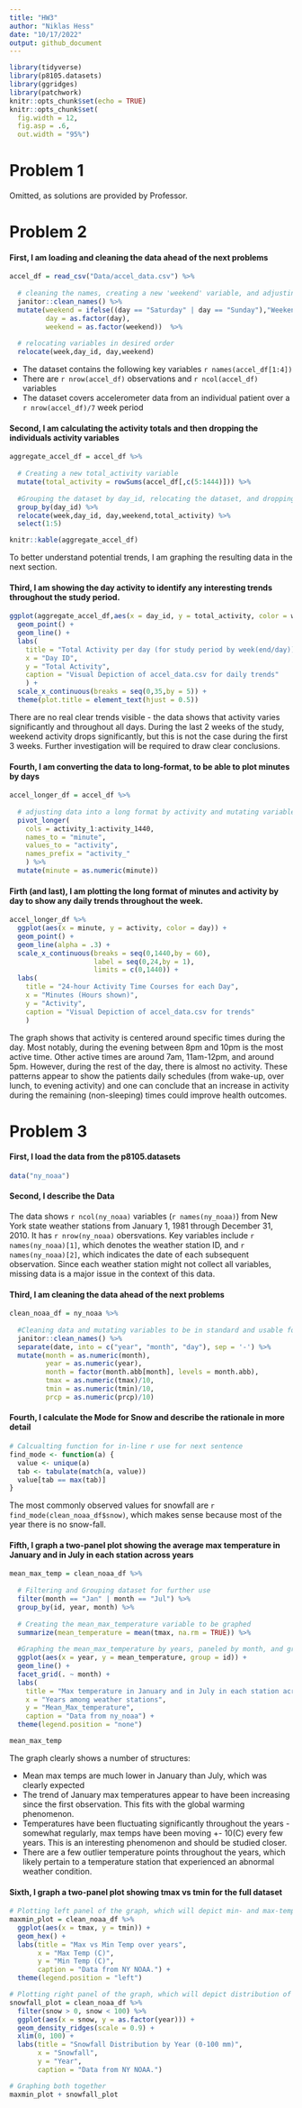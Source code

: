 ```yaml
---
title: "HW3"
author: "Niklas Hess"
date: "10/17/2022"
output: github_document
---
```


```r
library(tidyverse)
library(p8105.datasets)
library(ggridges)
library(patchwork)
knitr::opts_chunk$set(echo = TRUE) 
knitr::opts_chunk$set(
  fig.width = 12,
  fig.asp = .6,
  out.width = "95%")
```

# Problem 1
Omitted, as solutions are provided by Professor. 

# Problem 2

#### First, I am loading and cleaning the data ahead of the next problems
```r
accel_df = read_csv("Data/accel_data.csv") %>%
  
  # cleaning the names, creating a new 'weekend' variable, and adjusting variable format.
  janitor::clean_names() %>%
  mutate(weekend = ifelse((day == "Saturday" | day == "Sunday"),"Weekend","Weekday"),
         day = as.factor(day),
         weekend = as.factor(weekend))  %>%
  
  # relocating variables in desired order
  relocate(week,day_id, day,weekend)
```
-   The dataset contains the following key variables `r names(accel_df[1:4])`
-   There are `r nrow(accel_df)` observations and `r ncol(accel_df)` variables
-   The dataset covers accelerometer data from an individual patient over a `r nrow(accel_df)/7` week period

#### Second, I am calculating the activity totals and then dropping the individuals activity variables
```r
aggregate_accel_df = accel_df %>%
  
  # Creating a new total_activity variable
  mutate(total_activity = rowSums(accel_df[,c(5:1444)])) %>%
  
  #Grouping the dataset by day_id, relocating the dataset, and dropping all detailed activity variables
  group_by(day_id) %>%
  relocate(week,day_id, day,weekend,total_activity) %>%
  select(1:5)

knitr::kable(aggregate_accel_df)
```
To better understand potential trends, I am graphing the resulting data in the next section.

#### Third, I am showing the day activity to identify any interesting trends throughout the study period.
```r
ggplot(aggregate_accel_df,aes(x = day_id, y = total_activity, color = weekend)) +
  geom_point() +
  geom_line() +
  labs(
    title = "Total Activity per day (for study period by week(end/day))",
    x = "Day ID",
    y = "Total Activity",
    caption = "Visual Depiction of accel_data.csv for daily trends"
    ) +
  scale_x_continuous(breaks = seq(0,35,by = 5)) +
  theme(plot.title = element_text(hjust = 0.5))
```
There are no real clear trends visible - the data shows that activity varies significantly and throughout all days. During the last 2 weeks of the study, weekend activity drops significantly, but this is not the case during the first 3 weeks. Further investigation will be required to draw clear conclusions.


#### Fourth, I am converting the data to long-format, to be able to plot minutes by days
```r
accel_longer_df = accel_df %>%
  
  # adjusting data into a long format by activity and mutating variable format for next step
  pivot_longer(
    cols = activity_1:activity_1440,
    names_to = "minute",
    values_to = "activity",
    names_prefix = "activity_"
    ) %>% 
  mutate(minute = as.numeric(minute))
```

#### Firth (and last), I am plotting the long format of minutes and activity by day to show any daily trends throughout the week.
```r
accel_longer_df %>%
  ggplot(aes(x = minute, y = activity, color = day)) +
  geom_point() +
  geom_line(alpha = .3) +
  scale_x_continuous(breaks = seq(0,1440,by = 60),
                     label = seq(0,24,by = 1),
                     limits = c(0,1440)) +
  labs(
    title = "24-hour Activity Time Courses for each Day",
    x = "Minutes (Hours shown)",
    y = "Activity",
    caption = "Visual Depiction of accel_data.csv for trends"
    )
```
The graph shows that activity is centered around specific times during the day. Most notably, during the evening between 8pm and 10pm is the most active time. Other active times are around 7am, 11am-12pm, and around 5pm. However, during the rest of the day, there is almost no activity. These patterns appear to show the patients daily schedules (from wake-up, over lunch, to evening activity) and one can conclude that an increase in activity during the remaining (non-sleeping) times could improve health outcomes.


# Problem 3

#### First, I load the data from the p8105.datasets
```r
data("ny_noaa")
```

#### Second, I describe the Data
The data shows `r ncol(ny_noaa)` variables (`r names(ny_noaa)`) from New York state weather stations from January 1, 1981 through December 31, 2010. It has `r nrow(ny_noaa)` obersvations. Key variables include `r names(ny_noaa)[1]`, which denotes the weather station ID, and `r names(ny_noaa)[2]`, which indicates the date of each subsequent observation. Since each weather station might not collect all variables, missing data is a major issue in the context of this data.

#### Third, I am cleaning the data ahead of the next problems
```r
clean_noaa_df = ny_noaa %>%
  
  #Cleaning data and mutating variables to be in standard and usable format
  janitor::clean_names() %>%
  separate(date, into = c("year", "month", "day"), sep = '-') %>%
  mutate(month = as.numeric(month),
         year = as.numeric(year),
         month = factor(month.abb[month], levels = month.abb),
         tmax = as.numeric(tmax)/10,
         tmin = as.numeric(tmin)/10,
         prcp = as.numeric(prcp)/10)
```

#### Fourth, I calculate the Mode for Snow and describe the rationale in more detail
```r

# Calcualting function for in-line r use for next sentence
find_mode <- function(a) {
  value <- unique(a)
  tab <- tabulate(match(a, value))
  value[tab == max(tab)]
}
```

The most commonly observed values for snowfall are `r find_mode(clean_noaa_df$snow)`, which makes sense because most of the year there is no snow-fall.

#### Fifth, I graph a two-panel plot showing the average max temperature in January and in July in each station across years
```r
mean_max_temp = clean_noaa_df %>%
  
  # Filtering and Grouping dataset for further use
  filter(month == "Jan" | month == "Jul") %>%  
  group_by(id, year, month) %>% 
  
  # Creating the mean_max_temperature variable to be graphed
  summarize(mean_temperature = mean(tmax, na.rm = TRUE)) %>%
 
  #Graphing the mean_max_temperature by years, paneled by month, and grouped by ID
  ggplot(aes(x = year, y = mean_temperature, group = id)) +
  geom_line() +
  facet_grid(. ~ month) +
  labs(
    title = "Max temperature in January and in July in each station across years",
    x = "Years among weather stations",
    y = "Mean_Max_temperature",
    caption = "Data from ny_noaa") +
  theme(legend.position = "none")

mean_max_temp
```

The graph clearly shows a number of structures:

-   Mean max temps are much lower in January than July, which was clearly expected
-   The trend of January max temperatures appear to have been increasing since the first observation. This fits with the global warming phenomenon.
-   Temperatures have been fluctuating significantly throughout the years - somewhat regularly, max temps have been moving +- 10(C) every few years. This is an interesting phenomenon and should be studied closer.
-   There are a few outlier temperature points throughout the years, which likely pertain to a temperature station that experienced an abnormal weather condition.

#### Sixth, I graph a two-panel plot showing tmax vs tmin for the full dataset 

```r

# Plotting left panel of the graph, which will depict min- and max-temperatures for the entire dataset
maxmin_plot = clean_noaa_df %>%
  ggplot(aes(x = tmax, y = tmin)) +
  geom_hex() +
  labs(title = "Max vs Min Temp over years",
       x = "Max Temp (C)",
       y = "Min Temp (C)",
       caption = "Data from NY NOAA.") +
  theme(legend.position = "left")

# Plotting right panel of the graph, which will depict distribution of snowfall values greater than 0 and less than 100 separately by year
snowfall_plot = clean_noaa_df %>%
  filter(snow > 0, snow < 100) %>%
  ggplot(aes(x = snow, y = as.factor(year))) +
  geom_density_ridges(scale = 0.9) +
  xlim(0, 100) +
  labs(title = "Snowfall Distribution by Year (0-100 mm)",
       x = "Snowfall",
       y = "Year",
       caption = "Data from NY NOAA.")

# Graphing both together
maxmin_plot + snowfall_plot
```